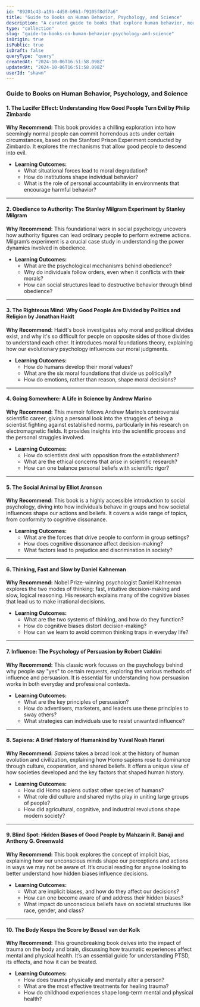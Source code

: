 ```yaml
---
id: "89201c43-a19b-4d58-b9b1-f9105f8df7a6"
title: "Guide to Books on Human Behavior, Psychology, and Science"
description: "A curated guide to books that explore human behavior, moral reasoning, and scientific insights into decision-making. This collection includes books on social psychology, moral philosophy, and cognitive biases, ideal for understanding the complexities of human actions."
type: "collection"
slug: "guide-to-books-on-human-behavior-psychology-and-science"
isOrigin: true
isPublic: true
isDraft: false
queryType: "query"
createdAt: "2024-10-06T16:51:58.098Z"
updatedAt: "2024-10-06T16:51:58.098Z"
userId: "shawn"
---
```


### **Guide to Books on Human Behavior, Psychology, and Science**

#### **1. The Lucifer Effect: Understanding How Good People Turn Evil** by Philip Zimbardo  
**Why Recommend:** This book provides a chilling exploration into how seemingly normal people can commit horrendous acts under certain circumstances, based on the Stanford Prison Experiment conducted by Zimbardo. It explores the mechanisms that allow good people to descend into evil.  
- **Learning Outcomes:**
  - What situational forces lead to moral degradation?
  - How do institutions shape individual behavior?
  - What is the role of personal accountability in environments that encourage harmful behavior?

---

#### **2. Obedience to Authority: The Stanley Milgram Experiment** by Stanley Milgram  
**Why Recommend:** This foundational work in social psychology uncovers how authority figures can lead ordinary people to perform extreme actions. Milgram’s experiment is a crucial case study in understanding the power dynamics involved in obedience.  
- **Learning Outcomes:**
  - What are the psychological mechanisms behind obedience?
  - Why do individuals follow orders, even when it conflicts with their morals?
  - How can social structures lead to destructive behavior through blind obedience?

---

#### **3. The Righteous Mind: Why Good People Are Divided by Politics and Religion** by Jonathan Haidt  
**Why Recommend:** Haidt's book investigates why moral and political divides exist, and why it's so difficult for people on opposite sides of those divides to understand each other. It introduces moral foundations theory, explaining how our evolutionary psychology influences our moral judgments.  
- **Learning Outcomes:**
  - How do humans develop their moral values?
  - What are the six moral foundations that divide us politically?
  - How do emotions, rather than reason, shape moral decisions?

---

#### **4. Going Somewhere: A Life in Science** by Andrew Marino  
**Why Recommend:** This memoir follows Andrew Marino’s controversial scientific career, giving a personal look into the struggles of being a scientist fighting against established norms, particularly in his research on electromagnetic fields. It provides insights into the scientific process and the personal struggles involved.  
- **Learning Outcomes:**
  - How do scientists deal with opposition from the establishment?
  - What are the ethical concerns that arise in scientific research?
  - How can one balance personal beliefs with scientific rigor?

---

#### **5. The Social Animal by Elliot Aronson**  
**Why Recommend:** This book is a highly accessible introduction to social psychology, diving into how individuals behave in groups and how societal influences shape our actions and beliefs. It covers a wide range of topics, from conformity to cognitive dissonance.  
- **Learning Outcomes:**
  - What are the forces that drive people to conform in group settings?
  - How does cognitive dissonance affect decision-making?
  - What factors lead to prejudice and discrimination in society?

---

#### **6. Thinking, Fast and Slow by Daniel Kahneman**  
**Why Recommend:** Nobel Prize-winning psychologist Daniel Kahneman explores the two modes of thinking: fast, intuitive decision-making and slow, logical reasoning. His research explains many of the cognitive biases that lead us to make irrational decisions.  
- **Learning Outcomes:**
  - What are the two systems of thinking, and how do they function?
  - How do cognitive biases distort decision-making?
  - How can we learn to avoid common thinking traps in everyday life?

---

#### **7. Influence: The Psychology of Persuasion by Robert Cialdini**  
**Why Recommend:** This classic work focuses on the psychology behind why people say "yes" to certain requests, exploring the various methods of influence and persuasion. It is essential for understanding how persuasion works in both everyday and professional contexts.  
- **Learning Outcomes:**
  - What are the key principles of persuasion?
  - How do advertisers, marketers, and leaders use these principles to sway others?
  - What strategies can individuals use to resist unwanted influence?

---

#### **8. Sapiens: A Brief History of Humankind by Yuval Noah Harari**  
**Why Recommend:** *Sapiens* takes a broad look at the history of human evolution and civilization, explaining how Homo sapiens rose to dominance through culture, cooperation, and shared beliefs. It offers a unique view of how societies developed and the key factors that shaped human history.  
- **Learning Outcomes:**
  - How did Homo sapiens outlast other species of humans?
  - What role did culture and shared myths play in uniting large groups of people?
  - How did agricultural, cognitive, and industrial revolutions shape modern society?

---

#### **9. Blind Spot: Hidden Biases of Good People by Mahzarin R. Banaji and Anthony G. Greenwald**  
**Why Recommend:** This book explores the concept of implicit bias, explaining how our unconscious minds shape our perceptions and actions in ways we may not be aware of. It’s crucial reading for anyone looking to better understand how hidden biases influence decisions.  
- **Learning Outcomes:**
  - What are implicit biases, and how do they affect our decisions?
  - How can one become aware of and address their hidden biases?
  - What impact do unconscious beliefs have on societal structures like race, gender, and class?

---

#### **10. The Body Keeps the Score by Bessel van der Kolk**  
**Why Recommend:** This groundbreaking book delves into the impact of trauma on the body and brain, discussing how traumatic experiences affect mental and physical health. It’s an essential guide for understanding PTSD, its effects, and how it can be treated.  
- **Learning Outcomes:**
  - How does trauma physically and mentally alter a person?
  - What are the most effective treatments for healing trauma?
  - How do childhood experiences shape long-term mental and physical health?

